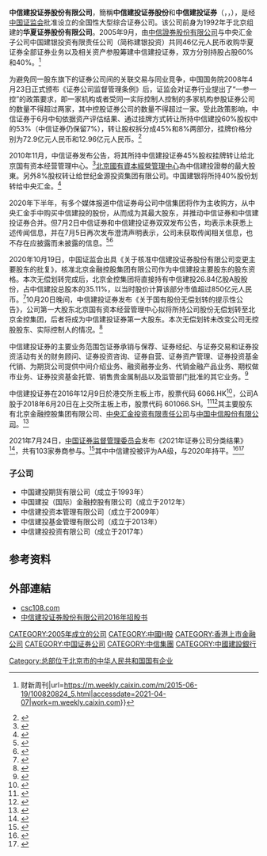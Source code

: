 {{not|中信证券}}
{{Infobox company
| company_name = 中信建投証券股份有限公司
| company_name_en = China Securities 
| former_name = 华夏证券股份有限公司
| logo = 
| logo_caption=
| type = [[上市公司|上市公司]]
| traded_as = {{SSE|601066}}<br/>{{hkex|6066}}|
| predecessor =
| foundation = 2005年11月2日
| founder = 
| location = {{CHN}}[[北京市|北京市]][[东城区|东城区]][[朝内大街|朝内大街]]188号鸿安国际大厦
| area_served = {{flag|PRC}}
| key_people = [[王常青|王常青]]（[[董事长|董事长]]）
| industry = [[金融|金融]]
| products = [[金融服务|金融服务]]、[[券商|投资银行]]
| revenue = {{increase}}233.51亿[[人民币|人民币]]<small>（2020）
| operating_income = 
| net_income = {{increase}}95.37亿[[人民币|人民币]]<small>（2020）
| equity = {{increase}}680.71亿[[人民币|人民币]]<small>（2020）
| num_employees = 
| assets = {{increase}}3712.28亿[[人民币|人民币]]<small>（2020）
| subsid = 
| homepage = [https://www.csc108.com/ 中信建投证券]
}}
'''中信建投证券股份有限公司'''，簡稱'''中信建投证券股份'''和'''中信建投证券'''（'''{{lang-en|CSC Financial Co., Ltd.}}'''，{{hkex|6066}}，{{SSE|601066}}），是经[[中国证监会|中国证监会]]批准设立的全国性大型综合证券公司。该公司前身为1992年于北京组建的'''华夏证券股份有限公司'''。2005年9月，由[[中信證券股份有限公司|中信證券股份有限公司]]与中央汇金子公司中国建银投资有限责任公司（简称建银投资）共同46亿元人民币收购华夏证券全部证券业务以及相关资产参股筹建中信建投证券，双方分别持股占股60%和40%。<ref>{{Cite web|title=中信证券单飞_手机财新网{{!}}财新周刊|url=https://m.weekly.caixin.com/m/2015-06-19/100820824_5.html|accessdate=2021-04-07|work=m.weekly.caixin.com}}</ref>

为避免同一股东旗下的证券公司间的关联交易与同业竞争，中国国务院2008年4月23日正式颁布《证券公司监督管理条例》后，证监会对证券行业提出了“一参一控”的政策要求，即一家机构或者受同一实际控制人控制的多家机构参股证券公司的数量不得超过两家，其中控股证券公司的数量不得超过一家。受此政策影响，中信证券于6月中旬依据资产评估结果、通过挂牌方式转让所持中信建投60%股权中的53%（中信证券仍保留7%），转让股权拆分成45%和8%两部分，挂牌价格分别为72.9亿元人民币和12.96亿元人民币。<ref>{{cite news |title=售53%中信建投股权 中信证券忍痛割爱 |url=https://finance.huanqiu.com/article/9CaKrnJnwK3 |accessdate=2021-11-10 |work=环球网 |archive-date=2021-11-10 |archive-url=https://web.archive.org/web/20211110065838/https://finance.huanqiu.com/article/9CaKrnJnwK3 |dead-url=no }}</ref>

2010年11月，中信证券发布公告，将其所持中信建投证券45%股权挂牌转让给北京国有资本经营管理中心。<ref>{{Cite news|title=〔中国个股〕中信证券称转让中信建投45%股权获证监会批准|url=https://www.reuters.com/article/idCNnCN142871120101112|newspaper=Reuters|accessdate=2021-04-07|language=en}}</ref>[[北京國有資本經營管理中心|北京國有資本經營管理中心]]為中信建投證劵的最大股東。另外8%股权转让给世纪金源投资集团有限公司。中国建银将所持40%股份划转给中央汇金。<ref>{{cite news |title=富豪黄如论树大招风：去年曝行贿 今年涉股价操纵案 |url=http://finance.ce.cn/stock/gsgdbd/201808/17/t20180817_30052793.shtml |accessdate=2021-11-10 |work=中国经济网——国家经济门户 |archive-date=2021-11-10 |archive-url=https://web.archive.org/web/20211110070101/http://finance.ce.cn/stock/gsgdbd/201808/17/t20180817_30052793.shtml |dead-url=no }}</ref>

2020年下半年，有多个媒体报道中信证券母公司中信集团将作为主收购方，从中央汇金手中购买中信建投的股份，从而成为其最大股东，并推动中信证券和中信建投证券合并。但7月2日中信证券和中信建投证券双双发布公告，均表示未获悉上述传闻信息，并在7月5日再次发布澄清声明表示，公司未获取传闻相关信息，也不存在应披露而未披露的信息。<ref>{{Cite web|title=中信证券中信建投再度澄清合并传闻-新华网|url=http://www.xinhuanet.com/2020-07/06/c_1126199159.htm|accessdate=2021-04-07|work=www.xinhuanet.com|archive-date=2020-12-05|archive-url=https://web.archive.org/web/20201205024956/http://www.xinhuanet.com/2020-07/06/c_1126199159.htm|dead-url=no}}</ref><ref>{{Cite web|title=否认讨论过重组合并方案 中信证券中信建投再辟谣_券商|url=http://www.sohu.com/a/405909078_115865|accessdate=2021-04-07|work=www.sohu.com|language=en}}</ref>

2020年10月19日，中国证监会出具《关于核准中信建投证券股份有限公司变更主要股东的批复》，核准北京金融控股集团有限公司作为中信建投主要股东的股东资格。本次无偿划转完成后，北京金控集团将直接持有中信建投26.84亿股A股股份，占中信建投总股本的35.11%，以当时股价计算该部分市值超过850亿元人民币。<ref>{{Cite web|title=北京金控成中信建投第一大股东 两中信合并告吹|url=https://money.163.com/20/1023/22/FPLHM52T002580S6.html|accessdate=2021-04-07|date=2020-10-23|last=网易|work=money.163.com|archive-date=2020-11-01|archive-url=https://web.archive.org/web/20201101035000/https://money.163.com/20/1023/22/FPLHM52T002580S6.html|dead-url=no}}</ref>10月20日晚间，中信建投证券发布《关于国有股份无偿划转的提示性公告》，公司第一大股东北京国有资本经营管理中心拟将所持公司股份无偿划转至北京金控集团，后者将成为中信建投证券第一大股东。本次无偿划转未改变公司无控股股东、实际控制人的情况。<ref>{{Cite web|title=850亿股权无偿划转，中信建投大股东变更为北京金控集团！_证券时报网|url=http://news.stcn.com/2020/0121/15610848.shtml|accessdate=2021-04-07|work=news.stcn.com|archive-date=2020-01-21|archive-url=https://web.archive.org/web/20200121041742/http://news.stcn.com/2020/0121/15610848.shtml|dead-url=no}}</ref>

中信建投证券的主要业务范围包证券承销与保荐、证券经纪、与证券交易和证券投资活动有关的财务顾问、证券投资咨询、证券自营、证券资产管理、证券投资基金代销、为期货公司提供中间介绍业务、融资融券业务、代销金融产品业务、期权做市业务、证券投资基金托管、销售贵金属制品以及监管部门批准的其它业务。<ref>{{Cite web|title=公司简介 中信建投证券|url=https://www.csc108.com/comOverView/introduce.jspx|accessdate=2021-04-07|work=www.csc108.com|archive-date=2021-01-15|archive-url=https://web.archive.org/web/20210115152522/https://www.csc108.com/comOverView/introduce.jspx|dead-url=no}}</ref>

中信建投证券在2016年12月9日於港交所主板上市，股票代码 6066.HK<ref>{{cite news |title=金杜助力中信建投成功于香港上市 |url=https://www.chinalawinsight.com/2016/12/articles/corporate-ma/%E9%87%91%E6%9D%9C%E5%8A%A9%E5%8A%9B%E4%B8%AD%E4%BF%A1%E5%BB%BA%E6%8A%95%E6%88%90%E5%8A%9F%E4%BA%8E%E9%A6%99%E6%B8%AF%E4%B8%8A%E5%B8%82/ |accessdate=2021-10-22 |work=China Law Insight |date=2016-12-09 |archive-date=2021-10-26 |archive-url=https://web.archive.org/web/20211026012222/https://www.chinalawinsight.com/2016/12/articles/corporate-ma/%e9%87%91%e6%9d%9c%e5%8a%a9%e5%8a%9b%e4%b8%ad%e4%bf%a1%e5%bb%ba%e6%8a%95%e6%88%90%e5%8a%9f%e4%ba%8e%e9%a6%99%e6%b8%af%e4%b8%8a%e5%b8%82/ |dead-url=no }}</ref>，公司A股于2018年6月20日在上交所主板上市，股票代码 601066.SH。<ref>{{cite news |title=中信建投部分首次公开发行A股股票限售股上市流通公告 |url=https://quotes.money.163.com/f10/ggmx_601066_6437776.html |accessdate=2021-10-22 |work=quotes.money.163.com |archive-date=2021-10-22 |archive-url=https://web.archive.org/web/20211022063513/https://quotes.money.163.com/f10/ggmx_601066_6437776.html |dead-url=no }}</ref><ref>{{cite news |title=6月20日新股提示：中信建投今日上市-新股 |url=https://stock.cnstock.com/xg/sx_xgjj/201806/4235951.htm |accessdate=2021-10-22 |work=上海证券报·中国证券网 |archive-date=2021-10-25 |archive-url=https://web.archive.org/web/20211025205106/https://stock.cnstock.com/xg/sx_xgjj/201806/4235951.htm |dead-url=no }}</ref>其主要股东有北京金融控股集团有限公司、[[中央汇金投资有限责任公司|中央汇金投资有限责任公司]]与[[中信股份|中国中信股份有限公司]]。<ref>{{cite web |url=https://www1.hkexnews.hk/listedco/listconews/sehk/2021/0916/2021091601225_c.pdf |title=中信建投証券股份有限公司2021中期報告 |pages=55-57 |access-date=2021-11-08 |archive-date=2021-11-08 |archive-url=https://web.archive.org/web/20211108144448/https://www1.hkexnews.hk/listedco/listconews/sehk/2021/0916/2021091601225_c.pdf |dead-url=no }}</ref>

2021年7月24日，[[中国证券监督管理委员会|中国证券监督管理委员会]]发布《2021年证券公司分类结果》<ref>{{cite news |title=103家券商2021年度评级“放榜” 26升27降 八成上市券商跻身A类 |url=https://finance.huanqiu.com/article/445pjUgA01M |accessdate=2021-11-10 |work=环球网 |archive-date=2021-11-14 |archive-url=https://web.archive.org/web/20211114033747/https://finance.huanqiu.com/article/445pjUgA01M |dead-url=no }}</ref>，共有103家券商参与。<ref>{{cite news |title=103家券商2021年度评级“放榜” 26升27降 八成上市券商跻身A类 |url=http://www.cs.com.cn/qs/202107/t20210726_6187539.html |accessdate=2021-11-10 |work=中证网 |archive-date=2021-08-06 |archive-url=https://web.archive.org/web/20210806211137/http://cs.com.cn/qs/202107/t20210726_6187539.html |dead-url=no }}</ref>其中中信建投被评为AA级，与2020年持平。<ref>{{cite news |title=百家券商分类榜单出炉，海通证券降BBB级、恒泰国都连降四级 |url=https://www.jiemian.com/article/6435301.html |accessdate=2021-11-10 |work=界面新闻 |archive-date=2021-11-14 |archive-url=https://web.archive.org/web/20211114033720/https://www.jiemian.com/article/6435301.html |dead-url=no }}</ref><ref>{{cite news |title=券商新座次表出炉：兴业证券等3家新晋AA，海通跌出A类 |url=https://www.yicai.com/news/101120015.html |accessdate=2021-11-10 |work=一财网 |archive-date=2021-11-27 |archive-url=https://web.archive.org/web/20211127012515/https://www.yicai.com/news/101120015.html |dead-url=no }}</ref>

=== 子公司 ===

* 中国建投期货有限公司（成立于1993年）
* 中国建投（国际）金融控股有限公司（成立于2012年）
* 中信建投资本管理有限公司（成立于2009年）
* 中信建投基金管理有限公司（成立于2013年）
* 中信建投投资有限公司（成立于2017年）

==参考资料==
{{reflist|2}}

==外部連結==
*[https://www.csc108.com/ csc108.com]{{Wayback|url=https://www.csc108.com/ |date=20201104134242 }}
*[https://www1.hkexnews.hk/listedco/listconews/sehk/2016/1129/ltn20161129034_c.pdf 中信建投证券股份有限公司2016年招股书] {{Wayback|url=https://www1.hkexnews.hk/listedco/listconews/sehk/2016/1129/ltn20161129034_c.pdf |date=20211108144446 }}

{{中华人民共和国证券公司分类}}
{{SSE 50}}
{{CSI-300}}
{{Hang Seng China H-Financials Index}}

[[CATEGORY:2005年成立的公司|CATEGORY:2005年成立的公司]]
[[CATEGORY:中國H股|CATEGORY:中國H股]]
[[Category:总部位于北京市的中华人民共和国国有企业|Category:总部位于北京市的中华人民共和国国有企业]]
[[CATEGORY:香港上市金融公司|CATEGORY:香港上市金融公司]]
[[CATEGORY:中国证券公司|CATEGORY:中国证券公司]]
[[CATEGORY:中信集團|CATEGORY:中信集團]]
[[CATEGORY:中國建設銀行|CATEGORY:中國建設銀行]]